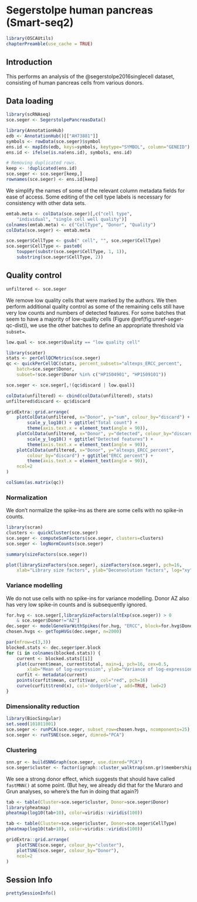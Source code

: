 # Segerstolpe human pancreas (Smart-seq2)

```r
library(OSCAUtils)
chapterPreamble(use_cache = TRUE)
```

## Introduction

This performs an analysis of the @segerstolpe2016singlecell dataset,
consisting of human pancreas cells from various donors.

## Data loading

```r
library(scRNAseq)
sce.seger <- SegerstolpePancreasData()
```

```r
library(AnnotationHub)
edb <- AnnotationHub()[["AH73881"]]
symbols <- rowData(sce.seger)$symbol
ens.id <- mapIds(edb, keys=symbols, keytype="SYMBOL", column="GENEID")
ens.id <- ifelse(is.na(ens.id), symbols, ens.id)

# Removing duplicated rows.
keep <- !duplicated(ens.id)
sce.seger <- sce.seger[keep,]
rownames(sce.seger) <- ens.id[keep]
```

We simplify the names of some of the relevant column metadata fields for ease of access.
Some editing of the cell type labels is necessary for consistency with other data sets.

```r
emtab.meta <- colData(sce.seger)[,c("cell type", 
    "individual", "single cell well quality")]
colnames(emtab.meta) <- c("CellType", "Donor", "Quality")
colData(sce.seger) <- emtab.meta

sce.seger$CellType <- gsub(" cell", "", sce.seger$CellType)
sce.seger$CellType <- paste0(
    toupper(substr(sce.seger$CellType, 1, 1)),
    substring(sce.seger$CellType, 2))
```

## Quality control

```r
unfiltered <- sce.seger
```

We remove low quality cells that were marked by the authors.
We then perform additional quality control as some of the remaining cells still have very low counts and numbers of detected features.
For some batches that seem to have a majority of low-quality cells (Figure \@ref(fig:unref-seger-qc-dist)), we use the other batches to define an appropriate threshold via `subset=`.

```r
low.qual <- sce.seger$Quality == "low quality cell"

library(scater)
stats <- perCellQCMetrics(sce.seger)
qc <- quickPerCellQC(stats, percent_subsets="altexps_ERCC_percent",
    batch=sce.seger$Donor,
    subset=!sce.seger$Donor %in% c("HP1504901", "HP1509101"))

sce.seger <- sce.seger[,!(qc$discard | low.qual)]
```

```r
colData(unfiltered) <- cbind(colData(unfiltered), stats)
unfiltered$discard <- qc$discard

gridExtra::grid.arrange(
    plotColData(unfiltered, x="Donor", y="sum", colour_by="discard") +
        scale_y_log10() + ggtitle("Total count") +
        theme(axis.text.x = element_text(angle = 90)),
    plotColData(unfiltered, x="Donor", y="detected", colour_by="discard") +
        scale_y_log10() + ggtitle("Detected features") +
        theme(axis.text.x = element_text(angle = 90)),
    plotColData(unfiltered, x="Donor", y="altexps_ERCC_percent",
        colour_by="discard") + ggtitle("ERCC percent") +
        theme(axis.text.x = element_text(angle = 90)),
    ncol=2
)
```

```r
colSums(as.matrix(qc))
```

### Normalization

We don't normalize the spike-ins as there are some cells with no spike-in counts.

```r
library(scran)
clusters <- quickCluster(sce.seger)
sce.seger <- computeSumFactors(sce.seger, clusters=clusters)
sce.seger <- logNormCounts(sce.seger) 
```

```r
summary(sizeFactors(sce.seger))
```

```r
plot(librarySizeFactors(sce.seger), sizeFactors(sce.seger), pch=16,
    xlab="Library size factors", ylab="Deconvolution factors", log="xy")
```

### Variance modelling

We do not use cells with no spike-ins for variance modelling.
Donor AZ also has very low spike-in counts and is subsequently ignored.

```r
for.hvg <- sce.seger[,librarySizeFactors(altExp(sce.seger)) > 0
    & sce.seger$Donor!="AZ"]
dec.seger <- modelGeneVarWithSpikes(for.hvg, "ERCC", block=for.hvg$Donor)
chosen.hvgs <- getTopHVGs(dec.seger, n=2000)
```

```r
par(mfrow=c(3,3))
blocked.stats <- dec.seger$per.block
for (i in colnames(blocked.stats)) {
    current <- blocked.stats[[i]]
    plot(current$mean, current$total, main=i, pch=16, cex=0.5,
        xlab="Mean of log-expression", ylab="Variance of log-expression")
    curfit <- metadata(current)
    points(curfit$mean, curfit$var, col="red", pch=16)
    curve(curfit$trend(x), col='dodgerblue', add=TRUE, lwd=2)
}
```

### Dimensionality reduction

```r
library(BiocSingular)
set.seed(101011001)
sce.seger <- runPCA(sce.seger, subset_row=chosen.hvgs, ncomponents=25)
sce.seger <- runTSNE(sce.seger, dimred="PCA")
```

### Clustering

```r
snn.gr <- buildSNNGraph(sce.seger, use.dimred="PCA")
sce.seger$cluster <- factor(igraph::cluster_walktrap(snn.gr)$membership)
```

We see a strong donor effect, which suggests that should have called `fastMNN()` at some point.
(But hey, we already did that for the Muraro and Grun analyses, so where's the fun in doing that again?)

```r
tab <- table(Cluster=sce.seger$cluster, Donor=sce.seger$Donor)
library(pheatmap)
pheatmap(log10(tab+10), color=viridis::viridis(100))
```

```r
tab <- table(Cluster=sce.seger$cluster, Donor=sce.seger$CellType)
pheatmap(log10(tab+10), color=viridis::viridis(100))
```

```r
gridExtra::grid.arrange(
    plotTSNE(sce.seger, colour_by="cluster"),
    plotTSNE(sce.seger, colour_by="Donor"),
    ncol=2
)
```

## Session Info {-}

```r
prettySessionInfo()
```
